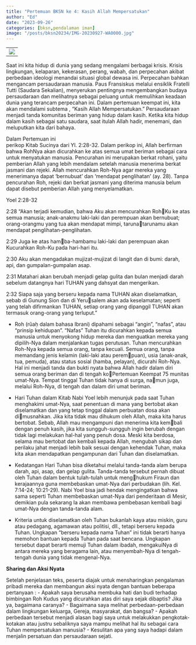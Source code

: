```yaml
---
title: "Pertemuan BKSN ke 4: Kasih Allah Mempersatukan"
author: "Ed"
date: "2023-09-26"
categories: [bksn,pendalaman iman]
image: "/posts/bksn20234/IMG-20230927-WA0000.jpg"
---
```


|                                               |
|-----------------------------------------------|
| ![](/posts/bksn20234/IMG-20230926-WA0063.jpg) |

Saat ini kita hidup di dunia yang sedang mengalami berbagai krisis. Krisis lingkungan,
kelaparan, kekerasan, perang, wabah, dan perpecahan akibat perbedaan ideologi menandai situasi global dewasa ini. Perpecahan bahkan mengancam persaudaraan manusia. Paus Fransiskus melalui ensiklik
Fratelli Tutti (Saudara Sekalian), menyerukan pentingnya mengembangkan budaya persaudaraan dan melihatnya sebagai peluang untuk 
memulihkan keadaan dunia yang terancam perpecahan ini.
Dalam pertemuan keempat ini, kita akan mendalami subtema , 
“Kasih Allah Mempersatukan.” Persaudaraan menjadi tanda komunitas
beriman yang hidup dalam kasih. Ketika kita hidup dalam kasih sebagai
satu saudara, saat itulah Allah hadir, menemani, dan meluputkan kita 
dari bahaya. 

Dalam Pertemuan ini  
perikop Kitab Sucinya dari  Yl. 2:28-32. Dalam perikop ini, Allah berfirman bahwa RohNya akan dicurahkan ke atas semua umat beriman sebagai cara untuk 
menyatukan manusia. Pencurahan ini merupakan berkat rohani, yaitu
pemberian Allah yang lebih mendalam setelah manusia menerima berkat jasmani dan rejeki. Allah mencurahkan Roh-Nya agar mereka yang
menerimanya dapat ‘bernubuat’ dan ‘mendapat penglihatan’ (ay. 28).
Tanpa pencurahan Roh, rejeki dan berkat jasmani yang diterima manusia
belum dapat disebut pemberian Allah yang menyelamatkan.

Yoel 2:28-32 

2:28 “Akan terjadi kemudian, bahwa Aku akan mencurahkan RohKu ke atas semua manusia; anak-anakmu laki-laki dan perempuan akan
bernubuat; orang-orangmu yang tua akan mendapat mimpi, tarunatarunamu akan mendapat penglihatan-penglihatan. 

2:29 Juga ke atas hamba-hambamu laki-laki dan perempuan akan Kucurahkan Roh-Ku pada 
hari-hari itu. 

2:30 Aku akan mengadakan mujizat-mujizat di langit dan di 
bumi: darah, api, dan gumpalan-gumpalan asap. 

2:31 Matahari akan berubah 
menjadi gelap gulita dan bulan menjadi darah sebelum datangnya hari 
TUHAN yang dahsyat dan mengerikan. 

2:32 Siapa saja yang berseru kepada 
nama TUHAN akan diselamatkan, sebab di Gunung Sion dan di Yerusalem akan ada keselamatan; seperti yang telah difirmankan TUHAN,
setiap orang yang dipanggil TUHAN akan termasuk orang-orang yang
terluput.”


- Roh (rûaḥ dalam bahasa Ibrani) dipahami sebagai “angin”, “nafas”,
atau “prinsip kehidupan”. “Nafas” Tuhan itu dicurahkan kepada
semua manusia untuk menyokong hidup mereka dan menguatkan 
mereka yang dipilih-Nya dalam menjalankan tugas perutusan.
	 Tuhan mencurahkan Roh-Nya kepada semua orang, tanpa kecuali.
Semua orang, tanpa memandang jenis kelamin (laki-laki atau perempuan), usia (anak-anak, tua, pemuda), atau status sosial (hamba,
pelayan), dicurahi Roh-Nya. Hal ini menjadi tanda dan bukti nyata
bahwa Allah hadir dalam diri semua orang beriman dan di tengah koPertemuan Keempat 75
munitas umat-Nya. Tempat tinggal Tuhan tidak hanya di surga, namun juga, melalui Roh-Nya, di tengah dan dalam diri umat beriman.

- Hari Tuhan dalam Kitab Nabi Yoel lebih menunjuk pada saat Tuhan
menghakimi umat-Nya, saat penentuan di mana yang bertobat akan 
diselamatkan dan yang tetap tinggal dalam perbuatan dosa akan dimusnahkan. Jika kita tidak mau dihukum oleh Allah, maka kita harus
bertobat. Sebab, Allah mau mengampuni dan menerima kita kembali dengan penuh kasih, jika kita sungguh-sungguh ingin berubah 
dengan tidak lagi melakukan hal-hal yang penuh dosa. Meski kita
berdosa, selama mau bertobat dan kembali kepada Allah, mengubah 
sikap dan perilaku jahat menjadi lebih baik sesuai dengan kehendak 
Tuhan, maka kita akan mendapatkan pengampunan dari Tuhan dan
diselamatkan.

- Kedatangan Hari Tuhan bisa diketahui melalui tanda-tanda alam
berupa darah, api, asap, dan gelap gulita. Tanda-tanda tersebut
pernah dibuat oleh Tuhan dalam bentuk tulah-tulah untuk menghukum Firaun dan kerajaannya guna membebaskan umat-Nya dari 
perbudakan (lih. Kel. 7:14-24; 10:21-29). Nabi Yoel bisa jadi hendak
mengingatkan bahwa sama seperti Tuhan membebaskan umat-Nya
dari penderitaan di Mesir, demikian pula sekarang Ia akan membawa 
pembebasan kembali bagi umat-Nya dengan tanda-tanda alam.

- Kriteria untuk diselamatkan oleh Tuhan bukanlah kaya atau miskin,
guru atau pedagang, agamawan atau politisi, dll., tetapi berseru kepada Tuhan. Ungkapan “berseru kepada nama Tuhan” ini tidak berarti
hanya memohon bantuan kepada Tuhan pada saat bencana. Ungkapan tersebut dapat berarti memuji Tuhan dalam ibadah, mengakuiNya di antara mereka yang beragama lain, atau menyembah-Nya di 
tengah-tengah dunia yang tidak mengenal-Nya.

**Sharing dan Aksi Nyata**

Setelah penjelasan teks, peserta diajak untuk mensharingkan pengalaman pribadi mereka dan membangun aksi nyata dengan bantuan beberapa pertanyaan :
- Apakah saya berusaha membuka hati dan budi terhadap bimbingan
Roh Kudus yang dicurahkan atas diri saya sejak dibaptis? Jika ya,
bagaimana caranya? 
- Bagaimana saya melihat perbedaan-perbedaan dalam lingkungan
keluarga, Gereja, masyarakat, dan bangsa?
- Apakah perbedaan tersebut menjadi alasan bagi saya untuk
melakukkan pengkotak-kotakan atau justru sebaliknya saya mampu 
melihat hal itu sebagai cara Tuhan mempersatukan manusia? 
- Kesulitan apa yang saya hadapi dalam menjalin persatuan dan persaudaraan 
sejati.
